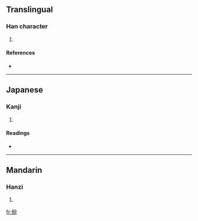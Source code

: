 ==Translingual==

===Han character===
{{Han char|rn=9|rad=人|as=08|sn=10|four=2321<sub>2</sub>|canj=人十弓山 (OJNU)}}

# {{defn|Han}}

====References====
* {{Han ref|kx=0107.120|dkj=00754|dj=0227.220|hdz=10184.070|uh=5007|ud=20487|bh=D0CA|bd=53450}}

----

==Japanese==

===Kanji===
{{ja-kanji|grade=|rs=人08}}

# {{defn|Japanese}}

====Readings====
* {{ja-readings|on=[[えん]] (en), [[おん]] (on)|kun=[[たのしむ]] (tanoshimu), [[よろこぶ]] (yorokobu), [[すすめる]] (susumeru)}}

----

==Mandarin==

===Hanzi===
{{cmn-hanzi|pin=[[lài]] ([[lai4]]), [[wǎn]] ([[wan3]])|wg=lai<sup>4</sup>, wan<sup>3</sup>}}

# {{defn|Mandarin}}

[[fr:倇]]